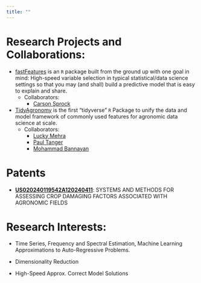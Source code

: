 ```yaml
---
title: ""
---
```


# Research Projects and Collaborations:

-   [fastFeatures](https://github.com/jameshorine/fastFeatures) is an `R` package built from the ground up with one goal in mind: High-speed variable selection in typical statistical/data science settings so that you may (and shall) build a predictive model that is easy to explain and share.
    -   Collaborators:
        -   [Carson Sprock](https://www.linkedin.com/in/carson-sprock-68571732/)
-   [TidyAgronomy](https://github.com/modern-agronomy/tidyagronomy) is the first “tidyverse” `R` Package to unify the data and model framework of commonly used features for agronomic data science at scale.
    -   Collaborators:
        -   [Lucky Mehra](https://www.researchgate.net/profile/Lucky-Mehra)
        -   [Paul Tanger](https://www.linkedin.com/in/paultanger/)
        -   [Mohammad Bannayan](https://scholar.google.com/citations?user=IVd2mBUAAAAJ&hl=en)

# Patents

-   [**US020240119542A120240411**](https://patentimages.storage.googleapis.com/1b/af/2e/60fd122f1f4990/US20240119542A1.pdf){target="_blank"}: SYSTEMS AND METHODS FOR ASSESSING CROP DAMAGING FACTORS ASSOCIATED WITH AGRONOMIC FIELDS

# Research Interests: 

-   Time Series, Frequency and Spectral Estimation, Machine Learning Approximations to Auto-Regressive Problems.

-   Dimensionality Reduction

-   High-Speed Approx. Correct Model Solutions
